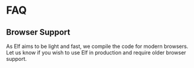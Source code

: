 # FAQ

## Browser Support

As Elf aims to be light and fast, we compile the code for modern browsers. Let us know if you wish to use Elf in production and require older browser support.
